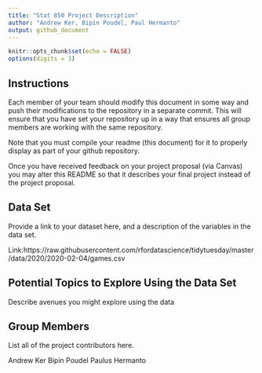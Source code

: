 ```yaml
---
title: "Stat 850 Project Description"
author: "Andrew Ker, Bipin Poudel, Paul Hermanto"
output: github_document
---
```


```r
knitr::opts_chunk$set(echo = FALSE)
options(digits = 3)
```



## Instructions

Each member of your team should modify this document in some way and push their modifications to the repository in a separate commit. This will ensure that you have set your repository up in a way that ensures all group members are working with the same repository. 

Note that you must compile your readme (this document) for it to properly display as part of your github repository. 

Once you have received feedback on your project proposal (via Canvas) you may alter this README so that it describes your final project instead of the project proposal. 

## Data Set
Provide a link to your dataset here, and a description of the variables in the data set.

Link:https://raw.githubusercontent.com/rfordatascience/tidytuesday/master/data/2020/2020-02-04/games.csv


## Potential Topics to Explore Using the Data Set
Describe avenues you might explore using the data

## Group Members
List all of the project contributors here.

Andrew Ker
Bipin Poudel
Paulus Hermanto


